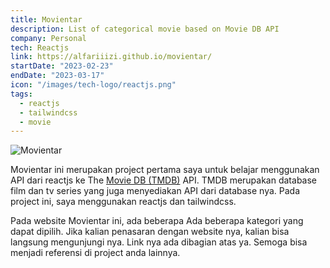 ```yaml
---
title: Movientar
description: List of categorical movie based on Movie DB API
company: Personal
tech: Reactjs
link: https://alfariiizi.github.io/movientar/
startDate: "2023-02-23"
endDate: "2023-03-17"
icon: "/images/tech-logo/reactjs.png"
tags:
  - reactjs
  - tailwindcss
  - movie
---
```


<Image
  src="/images/projects/movientar/img.png"
  alt="Movientar"
  size={1600}
  caption="Movientar"
/>

Movientar ini merupakan project pertama saya untuk belajar menggunakan API dari reactjs ke The [Movie DB (TMDB)](https://www.themoviedb.org) API. TMDB merupakan database film dan tv series yang juga menyediakan API dari database nya. Pada project ini, saya menggunakan reactjs dan tailwindcss.

Pada website Movientar ini, ada beberapa Ada beberapa kategori yang dapat dipilih. Jika kalian penasaran dengan website nya, kalian bisa langsung mengunjungi nya. Link nya ada dibagian atas ya. Semoga bisa menjadi referensi di project anda lainnya.
